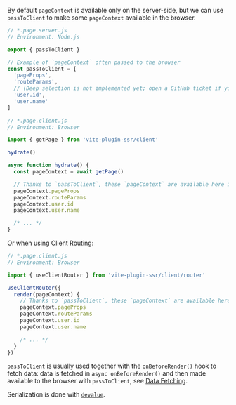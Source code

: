 By default `pageContext` is available only on the server-side, but we can use `passToClient` to make some `pageContext` available in the browser.

```js
// *.page.server.js
// Environment: Node.js

export { passToClient }

// Example of `pageContext` often passed to the browser
const passToClient = [
  'pageProps',
  'routeParams',
  // (Deep selection is not implemented yet; open a GitHub ticket if you want this.)
  'user.id',
  'user.name'
]
```

```js
// *.page.client.js
// Environment: Browser

import { getPage } from 'vite-plugin-ssr/client'

hydrate()

async function hydrate() {
  const pageContext = await getPage()

  // Thanks to `passToClient`, these `pageContext` are available here in the browser
  pageContext.pageProps
  pageContext.routeParams
  pageContext.user.id
  pageContext.user.name

  /* ... */
}
```

Or when using Client Routing:

```js
// *.page.client.js
// Environment: Browser

import { useClientRouter } from 'vite-plugin-ssr/client/router'

useClientRouter({
  render(pageContext) {
    // Thanks to `passToClient`, these `pageContext` are available here in the browser
    pageContext.pageProps
    pageContext.routeParams
    pageContext.user.id
    pageContext.user.name

    /* ... */
  }
})
```

`passToClient` is usually used together with the `onBeforeRender()` hook to fetch data:
data is fetched in `async onBeforeRender()` and then made available to the browser with `passToClient`, see [Data Fetching](/data-fetching).

Serialization is done with [`devalue`](https://github.com/Rich-Harris/devalue).
